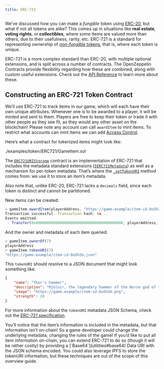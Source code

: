 ```yaml
---
title: ERC-721
---
```


We’ve discussed how you can make a _fungible_ token using [ERC-20](erc20), but what if not all tokens are alike? This comes up in situations like **real estate**, **voting rights**, or **collectibles**, where some items are valued more than others, due to their usefulness, rarity, etc. ERC-721 is a standard for representing ownership of [_non-fungible_ tokens](tokens#different-kinds-of-tokens), that is, where each token is unique.

ERC-721 is a more complex standard than ERC-20, with multiple optional extensions, and is split across a number of contracts. The OpenZeppelin Contracts provide flexibility regarding how these are combined, along with custom useful extensions. Check out the [API Reference](/contracts/5.x/api/token/ERC721) to learn more about these.

## Constructing an ERC-721 Token Contract

We’ll use ERC-721 to track items in our game, which will each have their own unique attributes. Whenever one is to be awarded to a player, it will be minted and sent to them. Players are free to keep their token or trade it with other people as they see fit, as they would any other asset on the blockchain!  Please note any account can call `awardItem` to mint items.  To restrict what accounts can mint items we can add [Access Control](access-control).

Here’s what a contract for tokenized items might look like:

<include cwd lang='solidity'>./examples/token/ERC721/GameItem.sol</include>

The [`ERC721URIStorage`](/contracts/5.x/api/token/ERC721#ERC721URIStorage) contract is an implementation of ERC-721 that includes the metadata standard extensions ([`IERC721Metadata`](/contracts/5.x/api/token/ERC721#IERC721Metadata)) as well as a mechanism for per-token metadata. That’s where the [`_setTokenURI`](/contracts/5.x/api/token/ERC721#ERC721-_setTokenURI-uint256-string-) method comes from: we use it to store an item’s metadata.

Also note that, unlike ERC-20, ERC-721 lacks a `decimals` field, since each token is distinct and cannot be partitioned.

New items can be created:

```javascript
> gameItem.awardItem(playerAddress, "https://game.example/item-id-8u5h2m.json")
Transaction successful. Transaction hash: 0x...
Events emitted:
 - Transfer(0x0000000000000000000000000000000000000000, playerAddress, 7)
```

And the owner and metadata of each item queried:

```javascript
> gameItem.ownerOf(7)
playerAddress
> gameItem.tokenURI(7)
"https://game.example/item-id-8u5h2m.json"
```

This `tokenURI` should resolve to a JSON document that might look something like:

```json
{
    "name": "Thor's hammer",
    "description": "Mjölnir, the legendary hammer of the Norse god of thunder.",
    "image": "https://game.example/item-id-8u5h2m.png",
    "strength": 20
}
```

For more information about the `tokenURI` metadata JSON Schema, check out the [ERC-721 specification](https://eips.ethereum.org/EIPS/eip-721).

<Callout>
You’ll notice that the item’s information is included in the metadata, but that information isn’t on-chain! So a game developer could change the underlying metadata, changing the rules of the game!
</Callout>

<Callout>
If you’d like to put all item information on-chain, you can extend ERC-721 to do so (though it will be rather costly) by providing a [`Base64`](utilities#base64) Data URI with the JSON schema encoded. You could also leverage IPFS to store the tokenURI information, but these techniques are out of the scope of this overview guide.
</Callout>
